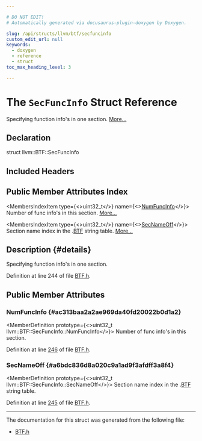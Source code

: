 ```yaml
---

# DO NOT EDIT!
# Automatically generated via docusaurus-plugin-doxygen by Doxygen.

slug: /api/structs/llvm/btf/secfuncinfo
custom_edit_url: null
keywords:
  - doxygen
  - reference
  - struct
toc_max_heading_level: 3

---
```





# The `SecFuncInfo` Struct Reference

<DoxygenPage pluginConfig={pluginConfig}>

Specifying function info&#39;s in one section. <a href="#details">More...</a>

## Declaration

<CodeBlock>struct llvm::BTF::SecFuncInfo</CodeBlock>

## Included Headers

<IncludesList>
<IncludesListItem
  filePath="llvm/DebugInfo/BTF/BTF.h"
  permalink="/docs/api/files/include/include/llvm/include/llvm/debuginfo/include/llvm/debuginfo/btf/btf-h"
  isLocal="true" />
</IncludesList>

## Public Member Attributes Index

<MembersIndex>

<MembersIndexItem
  type={<>uint32&#95;t</>}
  name={<><a href="#ac313baa2a2ae969da40fd20022b0d1a2">NumFuncInfo</a></>}>
Number of func info&#39;s in this section. <a href="#ac313baa2a2ae969da40fd20022b0d1a2">More...</a>
</MembersIndexItem>

<MembersIndexItem
  type={<>uint32&#95;t</>}
  name={<><a href="#a6bdc836d8a020c9a1ad9f3afdff3a8f4">SecNameOff</a></>}>
Section name index in the .<a href="/docs/api/namespaces/llvm/btf">BTF</a> string table. <a href="#a6bdc836d8a020c9a1ad9f3afdff3a8f4">More...</a>
</MembersIndexItem>

</MembersIndex>

## Description {#details}

Specifying function info&#39;s in one section.

Definition at line 244 of file <a href="/docs/api/files/include/include/llvm/include/llvm/debuginfo/include/llvm/debuginfo/btf/btf-h">BTF.h</a>.

<SectionDefinition>

## Public Member Attributes

### NumFuncInfo {#ac313baa2a2ae969da40fd20022b0d1a2}

<MemberDefinition
  prototype={<>uint32&#95;t llvm::BTF::SecFuncInfo::NumFuncInfo</>}>
Number of func info&#39;s in this section.

Definition at line <a href="/docs/api/files/include/include/llvm/include/llvm/debuginfo/include/llvm/debuginfo/btf/btf-h/#l00246">246</a> of file <a href="/docs/api/files/include/include/llvm/include/llvm/debuginfo/include/llvm/debuginfo/btf/btf-h">BTF.h</a>.
</MemberDefinition>

### SecNameOff {#a6bdc836d8a020c9a1ad9f3afdff3a8f4}

<MemberDefinition
  prototype={<>uint32&#95;t llvm::BTF::SecFuncInfo::SecNameOff</>}>
Section name index in the .<a href="/docs/api/namespaces/llvm/btf">BTF</a> string table.

Definition at line <a href="/docs/api/files/include/include/llvm/include/llvm/debuginfo/include/llvm/debuginfo/btf/btf-h/#l00245">245</a> of file <a href="/docs/api/files/include/include/llvm/include/llvm/debuginfo/include/llvm/debuginfo/btf/btf-h">BTF.h</a>.
</MemberDefinition>

</SectionDefinition>

<hr/>

The documentation for this struct was generated from the following file:

<ul>
<li><a href="/docs/api/files/include/include/llvm/include/llvm/debuginfo/include/llvm/debuginfo/btf/btf-h">BTF.h</a></li>
</ul>

</DoxygenPage>
